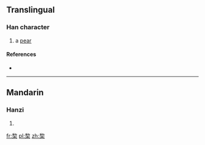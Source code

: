 ==Translingual==

===Han character===
{{Han char|rn=75|rad=木|as=08|sn=12|four=|canj=竹竹木 (HHD)}}

# a [[pear]]

====References====
* {{Han ref|kx=0531.140|dkj=14912|dj=0920.020|hdz=21233.040|uh=68C3|ud=26819}}

----

==Mandarin==

===Hanzi===
{{cmn-hanzi|pin=[[lí]] ([[li2]])|wg=li<sup>2</sup>}}

# {{defn|lang=cmn|sort=木08}}

[[fr:棃]]
[[pl:棃]]
[[zh:棃]]